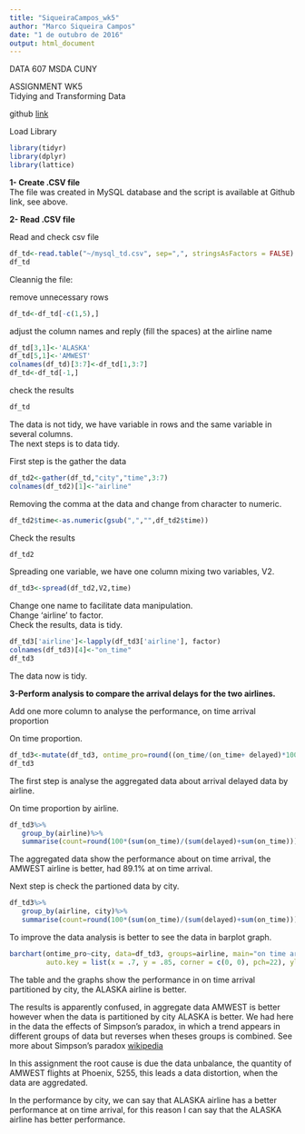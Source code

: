 ---
title: "SiqueiraCampos_wk5"
author: "Marco Siqueira Campos"
date: "1 de outubro de 2016"
output: html_document
---

DATA 607
MSDA CUNY

ASSIGNMENT WK5   
Tidying and Transforming Data

github [link](https://github.com/MarcoSCampos/DATA_607)

Load Library
```{r load_library, warning=FALSE, message=FALSE}
library(tidyr)
library(dplyr)
library(lattice)
```

**1- Create .CSV file**  
The file was created in MySQL database and the script is available
at Github link, see above.

**2- Read .CSV file**

Read and check csv file
```{r read_csv}
df_td<-read.table("~/mysql_td.csv", sep=",", stringsAsFactors = FALSE)
df_td
```

Cleannig the file:

remove unnecessary rows
```{r remove_rows}
df_td<-df_td[-c(1,5),]
```
adjust the column names and reply (fill the spaces) at the airline name
```{r column}
df_td[3,1]<-'ALASKA'
df_td[5,1]<-'AMWEST'
colnames(df_td)[3:7]<-df_td[1,3:7]
df_td<-df_td[-1,]
```
check the results
```{r check}
df_td
```

The data is not tidy, we have variable in rows and the same variable in several columns.  
The next steps is to data tidy.

First step is the gather the data
```{r gather}
df_td2<-gather(df_td,"city","time",3:7)
colnames(df_td2)[1]<-"airline"
```
Removing the comma at the data and change from character to numeric.
```{r comma_rem}
df_td2$time<-as.numeric(gsub(",","",df_td2$time))
```
Check the results
```{r check2}
df_td2
```
Spreading one variable, we have one column mixing two variables, V2. 
```{r spread}
df_td3<-spread(df_td2,V2,time)
```
Change one name to facilitate data manipulation.  
Change 'airline' to factor.  
Check the results, data is tidy.  
```{r tidy}
df_td3['airline']<-lapply(df_td3['airline'], factor)
colnames(df_td3)[4]<-"on_time"
df_td3
```
The data now is tidy.

**3-Perform analysis to compare the arrival delays for the two airlines.**

Add one more column to analyse the performance, on time arrival proportion

On time proportion.
```{r add_column}
df_td3<-mutate(df_td3, ontime_pro=round((on_time/(on_time+ delayed)*100), digits=1))
df_td3
```

The first step is analyse the aggregated data about arrival delayed data by airline.

On time proportion by airline. 
```{r proportion_on_time}
df_td3%>% 
   group_by(airline)%>%         
   summarise(count=round(100*(sum(on_time)/(sum(delayed)+sum(on_time))), digits=1))

```
The aggregated data show the performance about on time arrival, the AMWEST airline is better, had 89.1% at on time arrival.

Next step is check the partioned data by city.
```{r proportion_city}
df_td3%>% 
   group_by(airline, city)%>%         
   summarise(count=round(100*(sum(on_time)/(sum(delayed)+sum(on_time))), digits=1))

```
To improve the data analysis is better to see the data in barplot graph.
```{r graph_bycity}
barchart(ontime_pro~city, data=df_td3, groups=airline, main="on time arrival proportion by city", 
         auto.key = list(x = .7, y = .85, corner = c(0, 0), pch=22), ylab="on time proportion")

```

The table and the graphs show the performance in on time arrival partitioned by city, the ALASKA airline is better.

The results is apparently confused, in aggregate data AMWEST is better however when the data is partitioned by city ALASKA is better. 
We had here in the data the effects of Simpson's paradox, in which a trend appears in different groups of data but reverses when theses groups is combined.
See more about Simpson's paradox [wikipedia](https://en.wikipedia.org/wiki/Simpson%27s_paradox)

In this assignment the root cause is due the data unbalance, the quantity of AMWEST flights at Phoenix, 5255, this leads a data distortion, when the data are aggredated. 

In the performance by city, we can say that ALASKA airline has a better performance at on time arrival, for this reason I can say that the ALASKA airline has better performance.
